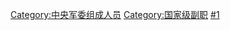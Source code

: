 {{Catmore}}

[[Category:中央军委组成人员|Category:中央军委组成人员]]
[[Category:国家级副职|Category:国家级副职]]
[[Category:中华人民共和国高级将领|#1]]